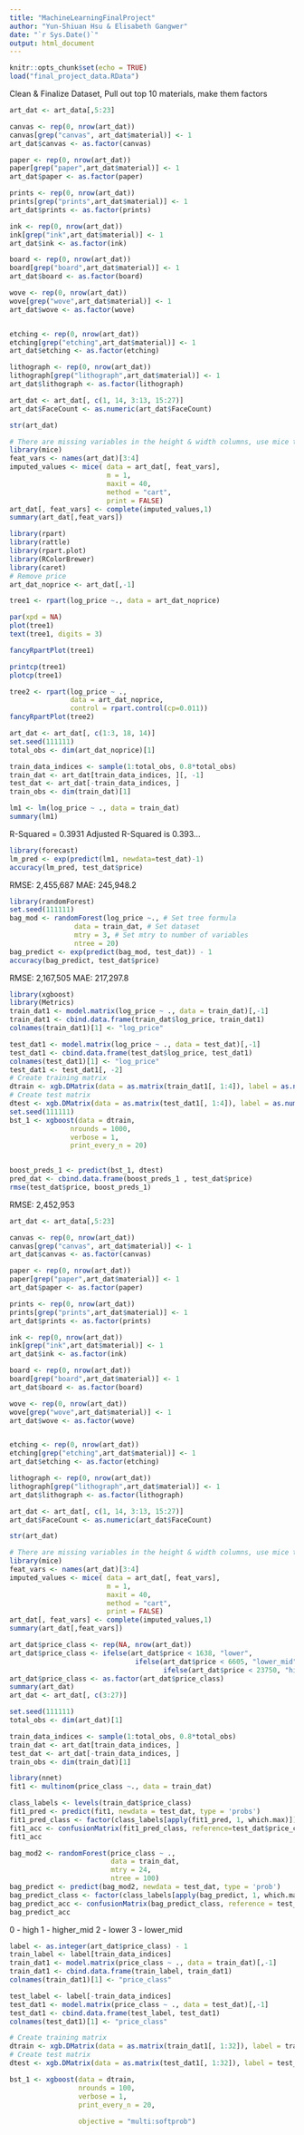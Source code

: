 ```yaml
---
title: "MachineLearningFinalProject"
author: "Yun-Shiuan Hsu & Elisabeth Gangwer"
date: "`r Sys.Date()`"
output: html_document
---
```


```r
knitr::opts_chunk$set(echo = TRUE)
load("final_project_data.RData")
```

Clean & Finalize Dataset, Pull out top 10 materials, make them factors
```r
art_dat <- art_data[,5:23]

canvas <- rep(0, nrow(art_dat))
canvas[grep("canvas", art_dat$material)] <- 1
art_dat$canvas <- as.factor(canvas)

paper <- rep(0, nrow(art_dat))
paper[grep("paper",art_dat$material)] <- 1
art_dat$paper <- as.factor(paper)

prints <- rep(0, nrow(art_dat))
prints[grep("prints",art_dat$material)] <- 1
art_dat$prints <- as.factor(prints)

ink <- rep(0, nrow(art_dat))
ink[grep("ink",art_dat$material)] <- 1
art_dat$ink <- as.factor(ink)

board <- rep(0, nrow(art_dat))
board[grep("board",art_dat$material)] <- 1
art_dat$board <- as.factor(board)

wove <- rep(0, nrow(art_dat))
wove[grep("wove",art_dat$material)] <- 1
art_dat$wove <- as.factor(wove)


etching <- rep(0, nrow(art_dat))
etching[grep("etching",art_dat$material)] <- 1
art_dat$etching <- as.factor(etching)

lithograph <- rep(0, nrow(art_dat))
lithograph[grep("lithograph",art_dat$material)] <- 1
art_dat$lithograph <- as.factor(lithograph)

art_dat <- art_dat[, c(1, 14, 3:13, 15:27)]
art_dat$FaceCount <- as.numeric(art_dat$FaceCount)

str(art_dat)

# There are missing variables in the height & width columns, use mice to impute the missing information...
library(mice)
feat_vars <- names(art_dat)[3:4]
imputed_values <- mice( data = art_dat[, feat_vars], 
                        m = 1, 
                        maxit = 40, 
                        method = "cart", 
                        print = FALSE)
art_dat[, feat_vars] <- complete(imputed_values,1)
summary(art_dat[,feat_vars])
```


```r
library(rpart)
library(rattle)
library(rpart.plot)     
library(RColorBrewer) 
library(caret)
# Remove price
art_dat_noprice <- art_dat[,-1]

tree1 <- rpart(log_price ~., data = art_dat_noprice)

par(xpd = NA)
plot(tree1)
text(tree1, digits = 3)

fancyRpartPlot(tree1)

printcp(tree1)
plotcp(tree1)

tree2 <- rpart(log_price ~ ., 
               data = art_dat_noprice, 
               control = rpart.control(cp=0.011))
fancyRpartPlot(tree2)

```

```r
art_dat <- art_dat[, c(1:3, 18, 14)]
set.seed(111111)
total_obs <- dim(art_dat_noprice)[1]

train_data_indices <- sample(1:total_obs, 0.8*total_obs)
train_dat <- art_dat[train_data_indices, ][, -1]
test_dat <- art_dat[-train_data_indices, ]
train_obs <- dim(train_dat)[1]
```

```r
lm1 <- lm(log_price ~ ., data = train_dat)
summary(lm1)
```
R-Squared = 0.3931 Adjusted R-Squared is 0.393... 

```r
library(forecast)
lm_pred <- exp(predict(lm1, newdata=test_dat)-1)
accuracy(lm_pred, test_dat$price)
```
RMSE: 2,455,687 
MAE: 245,948.2

```r
library(randomForest)
set.seed(111111)
bag_mod <- randomForest(log_price ~., # Set tree formula
                data = train_dat, # Set dataset
                mtry = 3, # Set mtry to number of variables 
                ntree = 20)
bag_predict <- exp(predict(bag_mod, test_dat)) - 1
accuracy(bag_predict, test_dat$price)
```
RMSE: 2,167,505
MAE: 217,297.8

```r
library(xgboost)
library(Metrics)
train_dat1 <- model.matrix(log_price ~ ., data = train_dat)[,-1]
train_dat1 <- cbind.data.frame(train_dat$log_price, train_dat1)
colnames(train_dat1)[1] <- "log_price"

test_dat1 <- model.matrix(log_price ~ ., data = test_dat)[,-1]
test_dat1 <- cbind.data.frame(test_dat$log_price, test_dat1)
colnames(test_dat1)[1] <- "log_price"
test_dat1 <- test_dat1[, -2]
# Create training matrix
dtrain <- xgb.DMatrix(data = as.matrix(train_dat1[, 1:4]), label = as.numeric(train_dat1$log_price) - 1)
# Create test matrix
dtest <- xgb.DMatrix(data = as.matrix(test_dat1[, 1:4]), label = as.numeric(test_dat1$log_price) - 1)
set.seed(111111)
bst_1 <- xgboost(data = dtrain, 
               nrounds = 1000, 
               verbose = 1, 
               print_every_n = 20)

 
boost_preds_1 <- predict(bst_1, dtest)
pred_dat <- cbind.data.frame(boost_preds_1 , test_dat$price)
rmse(test_dat$price, boost_preds_1)

```
RMSE: 2,452,953


```r
art_dat <- art_data[,5:23]

canvas <- rep(0, nrow(art_dat))
canvas[grep("canvas", art_dat$material)] <- 1
art_dat$canvas <- as.factor(canvas)

paper <- rep(0, nrow(art_dat))
paper[grep("paper",art_dat$material)] <- 1
art_dat$paper <- as.factor(paper)

prints <- rep(0, nrow(art_dat))
prints[grep("prints",art_dat$material)] <- 1
art_dat$prints <- as.factor(prints)

ink <- rep(0, nrow(art_dat))
ink[grep("ink",art_dat$material)] <- 1
art_dat$ink <- as.factor(ink)

board <- rep(0, nrow(art_dat))
board[grep("board",art_dat$material)] <- 1
art_dat$board <- as.factor(board)

wove <- rep(0, nrow(art_dat))
wove[grep("wove",art_dat$material)] <- 1
art_dat$wove <- as.factor(wove)


etching <- rep(0, nrow(art_dat))
etching[grep("etching",art_dat$material)] <- 1
art_dat$etching <- as.factor(etching)

lithograph <- rep(0, nrow(art_dat))
lithograph[grep("lithograph",art_dat$material)] <- 1
art_dat$lithograph <- as.factor(lithograph)

art_dat <- art_dat[, c(1, 14, 3:13, 15:27)]
art_dat$FaceCount <- as.numeric(art_dat$FaceCount)

str(art_dat)

# There are missing variables in the height & width columns, use mice to impute the missing information...
library(mice)
feat_vars <- names(art_dat)[3:4]
imputed_values <- mice( data = art_dat[, feat_vars], 
                        m = 1, 
                        maxit = 40, 
                        method = "cart", 
                        print = FALSE)
art_dat[, feat_vars] <- complete(imputed_values,1)
summary(art_dat[,feat_vars])

art_dat$price_class <- rep(NA, nrow(art_dat))
art_dat$price_class <- ifelse(art_dat$price < 1638, "lower", 
                               ifelse(art_dat$price < 6605, "lower_mid", 
                                      ifelse(art_dat$price < 23750, "higher_mid","high")))
art_dat$price_class <- as.factor(art_dat$price_class)
summary(art_dat)
art_dat <- art_dat[, c(3:27)]
```

```r
set.seed(111111)
total_obs <- dim(art_dat)[1]

train_data_indices <- sample(1:total_obs, 0.8*total_obs)
train_dat <- art_dat[train_data_indices, ]
test_dat <- art_dat[-train_data_indices, ]
train_obs <- dim(train_dat)[1]
```


```r
library(nnet)
fit1 <- multinom(price_class ~., data = train_dat)

class_labels <- levels(train_dat$price_class)
fit1_pred <- predict(fit1, newdata = test_dat, type = 'probs')
fit1_pred_class <- factor(class_labels[apply(fit1_pred, 1, which.max)])
fit1_acc <- confusionMatrix(fit1_pred_class, reference=test_dat$price_class)
fit1_acc
```


```r
bag_mod2 <- randomForest(price_class ~ ., 
                         data = train_dat, 
                         mtry = 24, 
                         ntree = 100)
bag_predict <- predict(bag_mod2, newdata = test_dat, type = 'prob')
bag_predict_class <- factor(class_labels[apply(bag_predict, 1, which.max)])
bag_predict_acc <- confusionMatrix(bag_predict_class, reference = test_dat$price_class)
bag_predict_acc
```


0 - high
1 - higher_mid 
2 - lower 
3 - lower_mid 

```r
label <- as.integer(art_dat$price_class) - 1
train_label <- label[train_data_indices]
train_dat1 <- model.matrix(price_class ~ ., data = train_dat)[,-1]
train_dat1 <- cbind.data.frame(train_label, train_dat1)
colnames(train_dat1)[1] <- "price_class"

test_label <- label[-train_data_indices]
test_dat1 <- model.matrix(price_class ~ ., data = test_dat)[,-1]
test_dat1 <- cbind.data.frame(test_label, test_dat1)
colnames(test_dat1)[1] <- "price_class"

# Create training matrix
dtrain <- xgb.DMatrix(data = as.matrix(train_dat1[, 1:32]), label = train_label)
# Create test matrix
dtest <- xgb.DMatrix(data = as.matrix(test_dat1[, 1:32]), label = test_label)

bst_1 <- xgboost(data = dtrain, 
                 nrounds = 100, 
                 verbose = 1,
                 print_every_n = 20, 
                 
                 objective = "multi:softprob")
```



